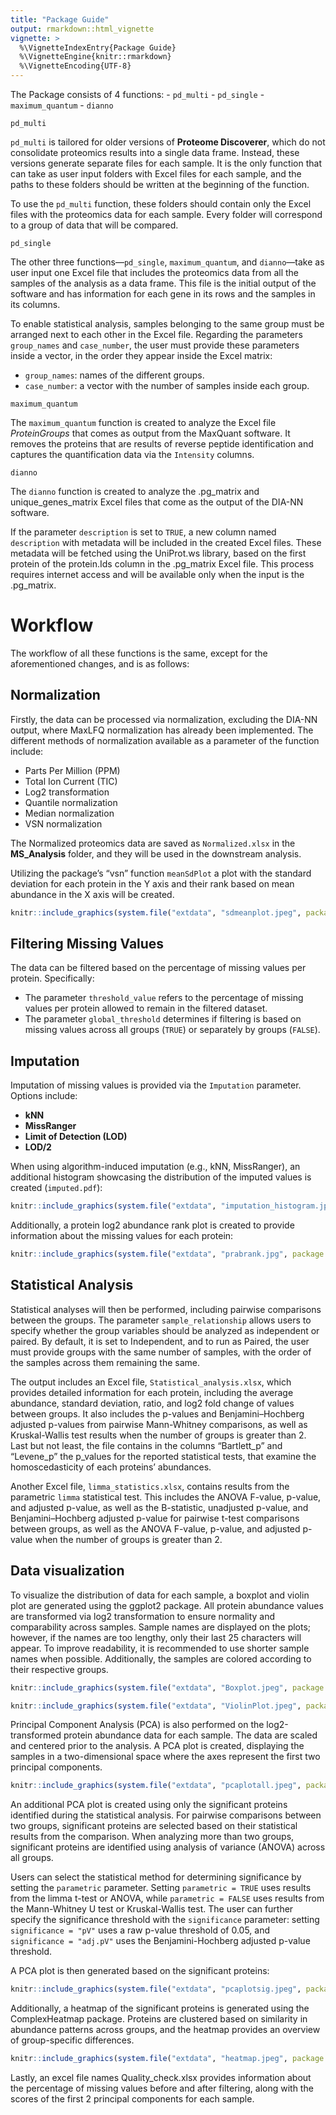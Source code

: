 ```yaml
---
title: "Package Guide"
output: rmarkdown::html_vignette
vignette: >
  %\VignetteIndexEntry{Package Guide}
  %\VignetteEngine{knitr::rmarkdown}
  %\VignetteEncoding{UTF-8}
---
```




The Package consists of 4 functions:
- `pd_multi`
- `pd_single`
- `maximum_quantum`
- `dianno`


`pd_multi`

`pd_multi` is tailored for older versions of **Proteome Discoverer**, which do not consolidate proteomics results into a single data frame. Instead, these versions generate separate files for each sample. It is the only function that can take as user input folders with Excel files for each sample, and the paths to these folders should be written at the beginning of the function.

To use the `pd_multi` function, these folders should contain only the Excel files with the proteomics data for each sample. Every folder will correspond to a group of data that will be compared.

 `pd_single`

The other three functions—`pd_single`, `maximum_quantum`, and `dianno`—take as user input one Excel file that includes the proteomics data from all the samples of the analysis as a data frame. This file is the initial output of the software and has information for each gene in its rows and the samples in its columns.

To enable statistical analysis, samples belonging to the same group must be arranged next to each other in the Excel file. Regarding the parameters `group_names` and `case_number`, the user must provide these parameters inside a vector, in the order they appear inside the Excel matrix:

- `group_names`: names of the different groups.
- `case_number`: a vector with the number of samples inside each group.

 `maximum_quantum`

The `maximum_quantum` function is created to analyze the Excel file *ProteinGroups* that comes as output from the MaxQuant software. It removes the proteins that are results of reverse peptide identification and captures the quantification data via the `Intensity` columns.

 `dianno`

The `dianno` function is created to analyze the .pg_matrix and unique_genes_matrix Excel files that come as the output of the DIA-NN software.

If the parameter `description` is set to `TRUE`, a new column named `description` with metadata will be included in the created Excel files. These metadata will be fetched using the UniProt.ws library, based on the first protein of the protein.Ids column in the .pg_matrix Excel file. This process requires internet access and will be available only when the input is the .pg_matrix. 





# Workflow

 
 

The workflow of all these functions is the same, except for the aforementioned changes, and is as follows:

## Normalization

Firstly, the data can be processed via normalization, excluding the DIA-NN output, where MaxLFQ normalization has already been implemented. The different methods of normalization available as a parameter of the function include:

- Parts Per Million (PPM)
- Total Ion Current (TIC)
- Log2 transformation
- Quantile normalization
- Median normalization
- VSN normalization

The Normalized proteomics data are saved as `Normalized.xlsx` in the **MS_Analysis** folder, and they will be used in the downstream analysis.

Utilizing the package's "vsn" function `meanSdPlot` a plot with the standard deviation for each protein in the Y axis and their rank based on mean abundance in the X axis will be created.


```r
knitr::include_graphics(system.file("extdata", "sdmeanplot.jpeg", package = "PACKAGE"))
```


## Filtering Missing Values

The data can be filtered based on the percentage of missing values per protein. Specifically:

- The parameter `threshold_value` refers to the percentage of missing values per protein allowed to remain in the filtered dataset.
- The parameter `global_threshold` determines if filtering is based on missing values across all groups (`TRUE`) or separately by groups (`FALSE`).

## Imputation

Imputation of missing values is provided via the `Imputation` parameter. Options include:

- **kNN**
- **MissRanger**
- **Limit of Detection (LOD)**
- **LOD/2**

When using algorithm-induced imputation (e.g., kNN, MissRanger), an additional histogram showcasing the distribution of the imputed values is created (`imputed.pdf`):



```r
knitr::include_graphics(system.file("extdata", "imputation_histogram.jpeg", package = "PACKAGE"))
```

Additionally, a protein log2 abundance rank plot is created to provide information about the missing values for each protein:

```r
knitr::include_graphics(system.file("extdata", "prabrank.jpg", package = "PACKAGE"))
```


## Statistical Analysis


Statistical analyses will then be performed, including pairwise comparisons between the groups. The parameter `sample_relationship` allows users to specify whether the group variables should be analyzed as independent or paired. By default, it is set to Independent, and to run as Paired, the user must provide groups with the same number of samples, with the order of the samples across them remaining the same.


The output includes an Excel file, `Statistical_analysis.xlsx`, which provides detailed information for each protein, including the average abundance, standard deviation, ratio, and log2 fold change of values between groups. It also includes the p-values and Benjamini–Hochberg adjusted p-values from pairwise Mann-Whitney comparisons, as well as Kruskal-Wallis test results when the number of groups is greater than 2. Last but not least, the file contains in the columns "Bartlett_p" and "Levene_p" the p_values for the reported statistical tests, that examine the homoscedasticity of each proteins' abundances. 


Another Excel file, `limma_statistics.xlsx`, contains results from the parametric `limma` statistical test. This includes the ANOVA F-value, p-value, and adjusted p-value, as well as the B-statistic, unadjusted p-value, and Benjamini–Hochberg adjusted p-value for pairwise t-test comparisons between groups, as well as the ANOVA F-value, p-value, and adjusted p-value when the number of groups is greater than 2.

## Data visualization 

To visualize the distribution of data for each sample, a boxplot and violin plot are generated using the ggplot2 package. All protein abundance values are transformed via log2 transformation to ensure normality and comparability across samples. Sample names are displayed on the plots; however, if the names are too lengthy, only their last 25 characters will appear. To improve readability, it is recommended to use shorter sample names when possible. Additionally, the samples are colored according to their respective groups.


```r
knitr::include_graphics(system.file("extdata", "Boxplot.jpeg", package = "PACKAGE"))
```



```r
knitr::include_graphics(system.file("extdata", "ViolinPlot.jpeg", package = "PACKAGE"))
```


Principal Component Analysis (PCA) is also performed on the log2-transformed protein abundance data for each sample. The data are scaled and centered prior to the analysis. A PCA plot is created, displaying the samples in a two-dimensional space where the axes represent the first two principal components.



```r
knitr::include_graphics(system.file("extdata", "pcaplotall.jpeg", package = "PACKAGE"))
```


An additional PCA plot is created using only the significant proteins identified during the statistical analysis. For pairwise comparisons between two groups, significant proteins are selected based on their statistical results from the comparison. When analyzing more than two groups, significant proteins are identified using analysis of variance (ANOVA) across all groups.

Users can select the statistical method for determining significance by setting the `parametric` parameter. Setting `parametric = TRUE` uses results from the limma t-test or ANOVA, while `parametric = FALSE` uses results from the Mann-Whitney U test or Kruskal-Wallis test. The user can further specify the significance threshold with the `significance` parameter: setting `significance = "pV"` uses a raw p-value threshold of 0.05, and `significance = "adj.pV"` uses the Benjamini-Hochberg adjusted p-value threshold.

A PCA plot is then generated based on the significant proteins:

```r
knitr::include_graphics(system.file("extdata", "pcaplotsig.jpeg", package = "PACKAGE"))
```

Additionally, a heatmap of the significant proteins is generated using the ComplexHeatmap package. Proteins are clustered based on similarity in abundance patterns across groups, and the heatmap provides an overview of group-specific differences.

```r
knitr::include_graphics(system.file("extdata", "heatmap.jpeg", package = "PACKAGE"))
```

Lastly, an excel file names Quality_check.xlsx provides information about the percentage of missing values  before and after filtering, along with the scores of the first 2 principal components for each sample. 

